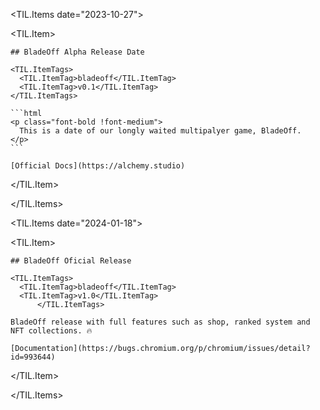 
<TIL.Items date="2023-10-27">

  <TIL.Item>
    
    ## BladeOff Alpha Release Date

    <TIL.ItemTags>
      <TIL.ItemTag>bladeoff</TIL.ItemTag>
      <TIL.ItemTag>v0.1</TIL.ItemTag>
    </TIL.ItemTags>

    ```html
    <p class="font-bold !font-medium">
      This is a date of our longly waited multipalyer game, BladeOff.
    </p>
    ```

    [Official Docs](https://alchemy.studio)

  </TIL.Item>

</TIL.Items>

<TIL.Items date="2024-01-18">

  <TIL.Item>
    
    ## BladeOff Oficial Release

    <TIL.ItemTags>
      <TIL.ItemTag>bladeoff</TIL.ItemTag>
      <TIL.ItemTag>v1.0</TIL.ItemTag>
          </TIL.ItemTags>

    BladeOff release with full features such as shop, ranked system and NFT collections. 🔥

    [Documentation](https://bugs.chromium.org/p/chromium/issues/detail?id=993644)

  </TIL.Item>

</TIL.Items>
